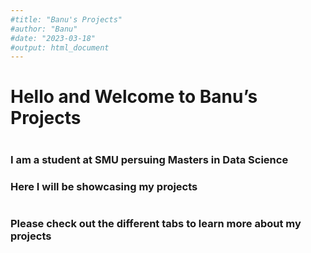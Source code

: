 ```yaml
---
#title: "Banu's Projects"
#author: "Banu"
#date: "2023-03-18"
#output: html_document
---
```


# Hello and Welcome to Banu's Projects
#
# 
### I am a student at SMU persuing Masters in Data Science
### Here I will be  showcasing my projects
#
#
#
#
#
#
#
#
#
### Please check out the different tabs to learn more about my projects
